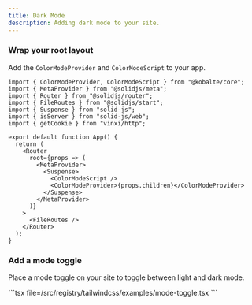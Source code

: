 ```yaml
---
title: Dark Mode
description: Adding dark mode to your site.
---
```


<Step>

### Wrap your root layout

Add the `ColorModeProvider` and `ColorModeScript` to your app.

```tsx {1,15-16} title="src/app.tsx"
import { ColorModeProvider, ColorModeScript } from "@kobalte/core";
import { MetaProvider } from "@solidjs/meta";
import { Router } from "@solidjs/router";
import { FileRoutes } from "@solidjs/start";
import { Suspense } from "solid-js";
import { isServer } from "solid-js/web";
import { getCookie } from "vinxi/http";

export default function App() {
  return (
    <Router
      root={props => (
        <MetaProvider>
          <Suspense>
            <ColorModeScript />
            <ColorModeProvider>{props.children}</ColorModeProvider>
          </Suspense>
        </MetaProvider>
      )}
    >
      <FileRoutes />
    </Router>
  );
}
```

### Add a mode toggle

Place a mode toggle on your site to toggle between light and dark mode.

<ComponentPreview name="mode-toggle">
```tsx file=<rootDir>/src/registry/tailwindcss/examples/mode-toggle.tsx
```
</ComponentPreview>

</Step>
